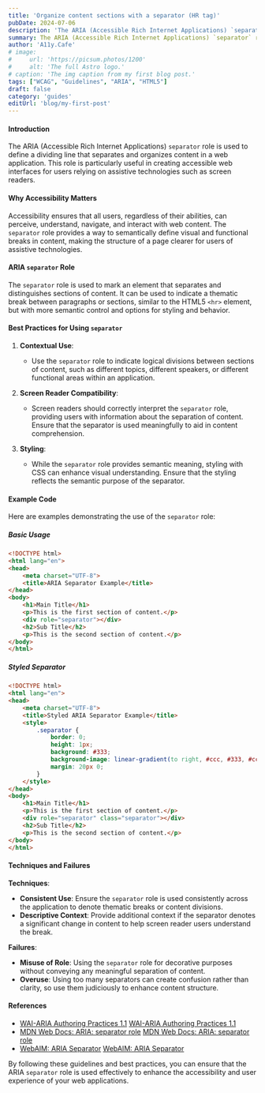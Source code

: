 ```yaml
---
title: 'Organize content sections with a separator (HR tag)'
pubDate: 2024-07-06
description: 'The ARIA (Accessible Rich Internet Applications) `separator` role is used to define a dividing line that separates and organizes content'
summary: The ARIA (Accessible Rich Internet Applications) `separator` role is used to define a dividing line that separates and organizes content in a web application. This role is particularly useful in creating accessible web interfaces for users relying on assistive technologies such as screen readers.
author: 'A11y.Cafe'
# image:
#     url: 'https://picsum.photos/1200'
#     alt: 'The full Astro logo.'
# caption: 'The img caption from my first blog post.'
tags: ["WCAG", "Guidelines", "ARIA", "HTML5"]
draft: false
category: 'guides'
editUrl: 'blog/my-first-post'
---
```


#### Introduction

The ARIA (Accessible Rich Internet Applications) `separator` role is used to define a dividing line that separates and organizes content in a web application. This role is particularly useful in creating accessible web interfaces for users relying on assistive technologies such as screen readers.

#### Why Accessibility Matters

Accessibility ensures that all users, regardless of their abilities, can perceive, understand, navigate, and interact with web content. The `separator` role provides a way to semantically define visual and functional breaks in content, making the structure of a page clearer for users of assistive technologies.

#### ARIA `separator` Role

The `separator` role is used to mark an element that separates and distinguishes sections of content. It can be used to indicate a thematic break between paragraphs or sections, similar to the HTML5 `<hr>` element, but with more semantic control and options for styling and behavior.

#### Best Practices for Using `separator`

1. **Contextual Use**:
   - Use the `separator` role to indicate logical divisions between sections of content, such as different topics, different speakers, or different functional areas within an application.

2. **Screen Reader Compatibility**:
   - Screen readers should correctly interpret the `separator` role, providing users with information about the separation of content. Ensure that the separator is used meaningfully to aid in content comprehension.

3. **Styling**:
   - While the `separator` role provides semantic meaning, styling with CSS can enhance visual understanding. Ensure that the styling reflects the semantic purpose of the separator.

#### Example Code

Here are examples demonstrating the use of the `separator` role:

##### Basic Usage
```html
<!DOCTYPE html>
<html lang="en">
<head>
    <meta charset="UTF-8">
    <title>ARIA Separator Example</title>
</head>
<body>
    <h1>Main Title</h1>
    <p>This is the first section of content.</p>
    <div role="separator"></div>
    <h2>Sub Title</h2>
    <p>This is the second section of content.</p>
</body>
</html>
```

##### Styled Separator
```html
<!DOCTYPE html>
<html lang="en">
<head>
    <meta charset="UTF-8">
    <title>Styled ARIA Separator Example</title>
    <style>
        .separator {
            border: 0;
            height: 1px;
            background: #333;
            background-image: linear-gradient(to right, #ccc, #333, #ccc);
            margin: 20px 0;
        }
    </style>
</head>
<body>
    <h1>Main Title</h1>
    <p>This is the first section of content.</p>
    <div role="separator" class="separator"></div>
    <h2>Sub Title</h2>
    <p>This is the second section of content.</p>
</body>
</html>
```

#### Techniques and Failures

**Techniques**:
- **Consistent Use**: Ensure the `separator` role is used consistently across the application to denote thematic breaks or content divisions.
- **Descriptive Context**: Provide additional context if the separator denotes a significant change in content to help screen reader users understand the break.

**Failures**:
- **Misuse of Role**: Using the `separator` role for decorative purposes without conveying any meaningful separation of content.
- **Overuse**: Using too many separators can create confusion rather than clarity, so use them judiciously to enhance content structure.

#### References

- [WAI-ARIA Authoring Practices 1.1](https://www.w3.org/TR/wai-aria-practices/#separator) <a href="https://www.w3.org/TR/wai-aria-practices/#separator" target="_blank">WAI-ARIA Authoring Practices 1.1</a>
- [MDN Web Docs: ARIA: separator role](https://developer.mozilla.org/en-US/docs/Web/Accessibility/ARIA/Roles/Separator_role) <a href="https://developer.mozilla.org/en-US/docs/Web/Accessibility/ARIA/Roles/Separator_role" target="_blank">MDN Web Docs: ARIA: separator role</a>
- [WebAIM: ARIA Separator](https://webaim.org/techniques/aria/#separator) <a href="https://webaim.org/techniques/aria/#separator" target="_blank">WebAIM: ARIA Separator</a>

By following these guidelines and best practices, you can ensure that the ARIA `separator` role is used effectively to enhance the accessibility and user experience of your web applications.
